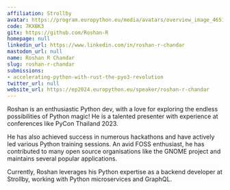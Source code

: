 ```yaml
---
affiliation: Strollby
avatar: https://program.europython.eu/media/avatars/overview_image_46514765_618317_VN0Q3iZ.png
code: 7KXBK3
gitx: https://github.com/Roshan-R
homepage: null
linkedin_url: https://www.linkedin.com/in/roshan-r-chandar
mastodon_url: null
name: Roshan R Chandar
slug: roshan-r-chandar
submissions:
- accelerating-python-with-rust-the-pyo3-revolution
twitter_url: null
website_url: https://ep2024.europython.eu/speaker/roshan-r-chandar
---
```


Roshan is an enthusiastic Python dev, with a love for exploring the endless possibilities of Python magic!
He is a talented presenter with experience at conferences like PyCon Thailand 2023.

He has also achieved success in numerous hackathons and have actively led various Python training sessions. An avid FOSS enthusiast, he has contributed to many open source organisations like the GNOME project and maintains several popular applications.

Currently, Roshan leverages his Python expertise as a backend developer at Strollby, working with Python microservices and GraphQL.
